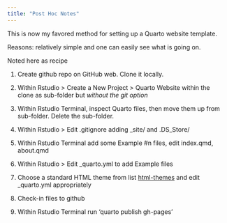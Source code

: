 ```yaml
---
title: "Post Hoc Notes"
---
```


This is now my favored method for setting up a Quarto website template.

Reasons: relatively simple and one can easily see what is going on.

Noted here as recipe

1.  Create github repo on GitHub web. Clone it locally.

2.  Within Rstudio \> Create a New Project \> Quarto Website within the clone as sub-folder but *without the git option*

3.  Within Rstudio Terminal, inspect Quarto files, then move them up from sub-folder. Delete the sub-folder.

4.  Within Rstudio \> Edit .gitignore adding \_site/ and .DS_Store/

5.  Within Rstudio Terminal add some Example #n files, edit index.qmd, about.qmd

6.  Within Rstudio \> Edit \_quarto.yml to add Example files

7.  Choose a standard HTML theme from list [html-themes](https://quarto.org/docs/output-formats/html-themes.html "html-themes") and edit \_quarto.yml appropriately

8.  Check-in files to github

9.  Within Rstudio Terminal run 'quarto publish gh-pages'
